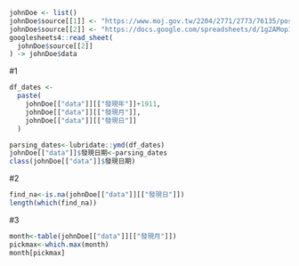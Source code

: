 ```{r}
johnDoe <- list()
johnDoe$source[[1]] <- "https://www.moj.gov.tw/2204/2771/2773/76135/post"
johnDoe$source[[2]] <- "https://docs.google.com/spreadsheets/d/1g2AMop133lCAsmdPhsH3lA-tjiY5fkGIqXqwdknwEVk/edit?usp=sharing"
googlesheets4::read_sheet(
  johnDoe$source[[2]]
) -> johnDoe$data
```
#1
```{r}
df_dates <-
  paste(
    johnDoe[["data"]][["發現年"]]+1911,
    johnDoe[["data"]][["發現月"]],
    johnDoe[["data"]][["發現日"]]
  )
```

```{r}
parsing_dates<-lubridate::ymd(df_dates)
johnDoe[["data"]]$發現日期<-parsing_dates
class(johnDoe[["data"]]$發現日期)
```

#2
```{r}
find_na<-is.na(johnDoe[["data"]][["發現日"]])
length(which(find_na))
```


#3
```{r}
month<-table(johnDoe[["data"]][["發現月"]])
pickmax<-which.max(month)
month[pickmax]
```


